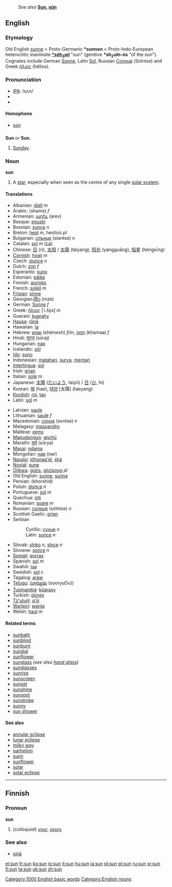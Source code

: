 {{wikipedia}}

:''See also'' '''[[Sun]], [[sün]]'''
==English==

{{rank|miles|real|eye|495|sun|cut|everything|six}}

===Etymology===
Old English [[sunne]] < Proto-Germanic '''*sunnon''' < Proto-Indo-European heteroclitic inanimate '''[[Wiktionary Appendix:Proto-Indo-European roots|*séh<sub>2</sub>w<u>l</u>]]''' "sun" (genitive '''*sh<sub>2</sub>uln-ós''' "of the sun"). Cognates include German [[Sonne]], Latin [[Sol]], Russian [[Солнце]] (Solntse) and Greek [[ήλιος]] (hêlios).

===Pronunciation===
*[[IPA]]: /sʌn/
*{{AHD|/sŭn/}}
*{{SAMPA|/sVn/}}

====Homophone====
*[[son]]

==={{abbreviation}}===
'''Sun''' ''or'' '''Sun.'''
# [[Sunday]].

===Noun===
'''sun'''
# A [[star]], especially when seen as the centre of any single [[solar system]].

====Translations====
{{top}}
*Albanian: [[diell]] ''m''
*Arabic: {{ARchar|[[شمس]]}} (shams) ''f''
*Armenian: [[արեւ]] (arev)
*Basque: [[eguzki]]
*Bosnian: [[sunce]] ''n''
*Breton: [[heol]] ''m'', heolioù ''pl''
*Bulgarian: [[слънце]] (sləntse) ''n''
*Catalan: [[sol]] ''m'' [[:ca:sol|(ca)]]
*Chinese: [[日]] (rì), [[太阳]] / [[太陽]] (tàiyáng), [[阳光]] (yángguāng), [[恒星]] (héngxīng)
*[[Cornish]]: [[howl]] ''m''
*Czech: [[slunce]]  ''n''
*Dutch: [[zon]] ''f''
*Esperanto: [[suno]]
*Estonian: [[päike]]
*Finnish: [[aurinko]]
*French: [[soleil]] ''m''
*[[Frisian]]: [[sinne]]
*Georgian:[[მზე]] (mze)
*German: [[Sonne]] ''f''
*Greek: [[ήλιος]] [ˈi.ʎo̞s] ''m''
*Guaraní: [[kuarahy]]
*[[Hausa]]: [[rānā]]
*Hawaiian: [[la]]
*Hebrew: [[שמש]] (shémesh) ''f/m'', [[חמה]] (khamaa) ''f''
*Hindi: [[सूरज]] (sūraj)
*Hungarian: [[nap]]
*Icelandic: [[sól]]
*[[Ido]]: [[suno]]
*Indonesian: [[mata]][[hari]], [[surya]], [[mentari]]
*[[Interlingua]]: [[sol]]
*Irish: [[grian]] {{f}}
*Italian: [[sole]] ''m''
*Japanese: [[太陽]] ([[たいよう]], taiyō) / [[日]] ([[ひ]], hi)
*Korean: [[해]] (hae), [[태양]] [太陽] (taeyang)
*[[Kurdish]]: [[roj]], [[tav]]
*Latin: [[sol]] ''m''
{{mid}}
*Latvian: [[saule]] {{f}}
*Lithuanian: [[saulė]] ''f''
*Macedonian: [[сонце]] (sontse) ''n''
*Malagasy: [[masoandro]]
*Maltese: [[xemx]]
*[[Mapudungun]]: [[anchü]]
*Marathi: [[सूर्य]] (sūrya)
*[[Masai]]: [[ndama]]
*Mongolian: [[нар]] (nar)
*[[Navajo]]: [[jóhonaa'éí]], [[shá]]
*[[Novial]]: [[sune]]
*[[Ojibwa]]: [[giizis]], [[giizisoog]] ''pl''
*Old English: [[sunne]], [[sunna]]
*Persian: {{FAchar|[[خورشید]]}} (khorshid)
*Polish: [[słońce]] ''n''
*Portuguese: [[sol]] ''m''
*Quechua: [[inti]]
*Romanian: [[soare]] ''m''
*Russian: [[солнце]] (sólntse) ''n''
*Scottish Gaelic: [[grian]] {{f}}
*Serbian
*:Cyrillic: [[сунце]] ''n''
*:Latin: [[sunce]] ''n''
*Slovak: [[slnko]] ''n'', [[slnce]] ''n''
*Slovene: [[sonce]] ''n''
*[[Somali]]: [[qorrax]]
*Spanish: [[sol]] ''m''
*Swahili: [[jua]]
*Swedish: [[sol]] ''c''
*Tagalog: [[araw]]
*[[Telugu]]: [[సూర్యుడు]] (sooryuDu))
*[[Tupinambá]]: [[kûarasy]]
*Turkish: [[güneş]]
*[[Tz'utujil]]: [[q'iij|q’iij]]
*[[Warlpiri]]: [[wanta]]
*Welsh: [[haul]] ''m''
{{bottom}}

====Related terms====
*[[sunbath]]
*[[sunblind]]
*[[sunburn]]
*[[sundial]]
*[[sunflower]]
*[[sunglass]] ''(see also [[hand glass]])''
*[[sunglasses]]
*[[sunrise]]
*[[sunscreen]]
*[[sunset]]
*[[sunshine]]
*[[sunspot]]
*[[sunstroke]]
*[[sunny]]
*[[sun shower]]

====See also====
*[[annular eclipse]]
*[[lunar eclipse]]
*[[milky way]]
*[[parhelion]]
*[[sunn]]
*[[sunflower]]
*[[solar]]
*[[solar eclipse]]


----
[[Category:1000 English basic words]]
[[Category:English nouns]]

==Finnish==
===Pronoun===
'''sun'''

#(''colloquial'') [[your]], [[yours]]

===See also===
*[[sinä]]

[[el:sun]]
[[fr:sun]]
[[ko:sun]]
[[io:sun]]
[[it:sun]]
[[hu:sun]]
[[ja:sun]]
[[pl:sun]]
[[pt:sun]]
[[ru:sun]]
[[sr:sun]]
[[fi:sun]]
[[ta:sun]]
[[uk:sun]]
[[zh:sun]]